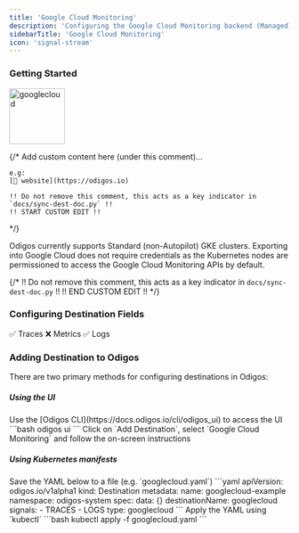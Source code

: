 ```yaml
---
title: 'Google Cloud Monitoring'
description: 'Configuring the Google Cloud Monitoring backend (Managed)'
sidebarTitle: 'Google Cloud Monitoring'
icon: 'signal-stream'
---
```


### Getting Started

<img src='https://d15jtxgb40qetw.cloudfront.net/gcp.svg' alt='googlecloud' width="100" height="100" className="not-prose" />

{/*
    Add custom content here (under this comment)...

    e.g:
    [🔗 website](https://odigos.io)

    !! Do not remove this comment, this acts as a key indicator in `docs/sync-dest-doc.py` !!
    !! START CUSTOM EDIT !!
*/}

Odigos currently supports Standard (non-Autopilot) GKE clusters. Exporting into Google Cloud does not require credentials as the Kubernetes nodes are permissioned to access the Google Cloud Monitoring APIs by default.

{/*
    !! Do not remove this comment, this acts as a key indicator in `docs/sync-dest-doc.py` !!
    !! END CUSTOM EDIT !!
*/}

### Configuring Destination Fields

<Accordion title="Supported Signals:">
  ✅ Traces
  ❌ Metrics
  ✅ Logs
</Accordion>

### Adding Destination to Odigos

There are two primary methods for configuring destinations in Odigos:

##### **Using the UI**

<Steps>
  <Step>
    Use the [Odigos CLI](https://docs.odigos.io/cli/odigos_ui) to access the UI
    ```bash
    odigos ui
    ```
  </Step>
  <Step>
    Click on `Add Destination`, select `Google Cloud Monitoring` and follow the on-screen instructions
  </Step>
</Steps>

##### **Using Kubernetes manifests**

<Steps>
  <Step>
    Save the YAML below to a file (e.g. `googlecloud.yaml`)
    ```yaml
    apiVersion: odigos.io/v1alpha1
    kind: Destination
    metadata:
      name: googlecloud-example
      namespace: odigos-system
    spec:
      data: {}
      destinationName: googlecloud
      signals:
      - TRACES
      - LOGS
      type: googlecloud
    ```
  </Step>
  <Step>
    Apply the YAML using `kubectl`
    ```bash
    kubectl apply -f googlecloud.yaml
    ```
  </Step>
</Steps>
